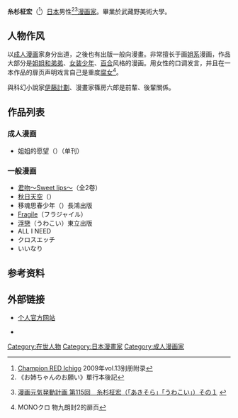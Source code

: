 {{Infobox Comics creator
|名稱= 糸杉 柾宏
|english= Masahiro Itosugi
|japanese= 糸杉 柾宏
|kana= いとすぎ まさひろ
|romaji= Itosugi Masahiro
|出生日期= {{Birth date and age|1975|12|25}}
|出生地點= {{JPN}}
|逝世日期= 
|逝世地點= 
|國籍= {{JPN}}
|職業= [[漫畫家|漫畫家]]
|類型= [[青年漫畫|青年漫畫]]、[[成人漫畫|成人漫畫]]
|活動開始= 1992年
|活動結束= 
|代表作= 《[[秋日天空|秋日天空]]》<br>《[[浮戀|浮戀]]》
|獲得獎項= 
|官方網站= [http://www.dancingcat.net/index.html 官方網站] {{Ja icon}}
}}
{{Japanese|japanese=糸杉 柾宏|kana=いとすぎ まさひろ|romaji=Itosugi Masahiro}}

'''糸杉柾宏'''（{{bd|1975年|12月25日}}<ref>[[Champion_RED_Ichigo|Champion RED Ichigo]] 2009年vol.13别册附录</ref>）[[日本|日本]]男性<ref name="お單">《お姉ちゃんのお願い》單行本後記</ref><ref name="漫糸">{{ja}}[http://www.dreamtribe.jp/man_gen/contents.php?id=120 漫画元気発動計画 第115回　糸杉柾宏（「あきそら」「うわこい」）その１] {{webarchive|url=https://web.archive.org/web/20140826161117/http://www.dreamtribe.jp/man_gen/contents.php?id=120 |date=2014-08-26 }}</ref>[[漫画家|漫画家]]。畢業於武藏野美術大學。

== 人物作风 ==
以[[成人漫画|成人漫画]]家身分出道，之後也有出版一般向漫畫。非常擅长于画[[御姊控|姐系]]漫画，作品大部分是[[姐弟恋|姐姐和弟弟]]、[[偽娘|女装少年]]、[[百合_(同人)|百合]]风格的漫画。用女性的口调发言，并且在一本作品的扉页声明戏言自己是重度[[腐女|腐女]]<ref name="MONO">MONOクロ 物九朗封2的扉页</ref>。

與科幻小說家[[伊藤計劃|伊藤計劃]]、漫畫家篠房六郎是前輩、後輩關係。

== 作品列表 ==
=== 成人漫画 ===
{{lang|ja|
* そ〜ゆうプレイ（单刊）
* エスパーまゆ
* 元須和、アキバを知る
* 倒錯する性
* 子供じゃないもん
* てんてん
* 死神さん
* ナマ放送project
* パコパコの一年生
* その先の未来
* 気持ちいい理由
* 最後の童貞
* ミルクの匂い
* 特別なひと
* カミングアウト
* 思春期
* かくれんぼ
* 花火
}}
* 姐姐的愿望（{{lang|ja|お姉ちゃんのお願い}}）（单刊）

=== 一般漫画 ===
* [[君吻|君吻～Sweet lips～]]（全2卷）
* [[秋日天空|秋日天空]]（{{lang|ja|あきそら}}）
* 移魂思春少年（{{lang|ja|MONOクロ}}）長鴻出版
* [[Fragile_(糸杉柾宏漫畫)|Fragile]]（フラジャイル）
* [[浮戀|浮戀]]（うわこい）東立出版
* ALL I NEED
* クロスエッチ
* いいなり

== 参考资料 ==
{{reflist}}

== 外部链接 ==
* {{ja icon}}[http://www.dancingcat.net/ 个人官方网站] {{Wayback|url=http://www.dancingcat.net/ |date=20081217041137 }}
* {{twitter|masahiroitosugi}}

{{DEFAULTSORT:Itosugi Masahiro}}
[[Category:在世人物|Category:在世人物]]
[[Category:日本漫畫家|Category:日本漫畫家]]
[[Category:成人漫画家|Category:成人漫画家]]
{{Japan-artist-stub}}